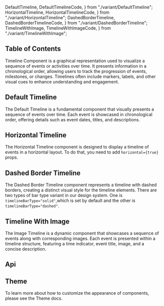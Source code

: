   DefaultTimeline,
  DefaultTimelineCode,
} from "./variant/DefaultTimeline";
  HorizontalTimeline,
  HorizontalTimelineCode,
} from "./variant/HorizontalTimeline";
  DashedBorderTimeline,
  DashedBorderTimelineCode,
} from "./variant/DashedBorderTimeline";
  TimelineWithImage,
  TimelineWithImageCode,
} from "./variant/TimelineWithImage";


## Table of Contents

Timeline Component is a graphical representation used to visualize a sequence of events or activities over time. It presents information in a chronological order, allowing users to track the progression of events, milestones, or changes. Timelines often include markers, labels, and other visual cues to enhance understanding and engagement.

## Default Timeline

The Default Timeline is a fundamental component that visually presents a sequence of events over time. Each event is showcased in chronological order, offering details such as event dates, titles, and descriptions.

<CodePreview github="Timeline" code={DefaultTimelineCode}>
  <DefaultTimeline />
</CodePreview>

## Horizontal Timeline

The Horizontal Timeline component is designed to display a timeline of events in a horizontal layout. To do that, you need to add `horizontal={true}` props.

<CodePreview github="Timeline" code={HorizontalTimelineCode}>
  <HorizontalTimeline />
</CodePreview>

## Dashed Border Timeline

The Dashed Border Timeline component represents a timeline with dashed borders, creating a distinct visual style for the timeline elements. There are two types of bar type variant in our design system. One is `timelineBarType="solid"`,which is set by default and the other is `timelineBarType="dashed"`.

<CodePreview github="Timeline" code={DashedBorderTimelineCode}>
  <DashedBorderTimeline />
</CodePreview>

## Timeline With Image

The Image Timeline is a dynamic component that showcases a sequence of events along with corresponding images. Each event is presented within a timeline structure, featuring a time indicator, event title, image, and a concise description.

<CodePreview github="Timeline" code={TimelineWithImageCode}>
  <TimelineWithImage />
</CodePreview>

## Api

<ComponentApi data={timelineApiData} />

## Theme

To learn more about how to customize the appearance of components, please see the Theme docs.

<CssThemePreview code={useTheme().theme.stepper} />
